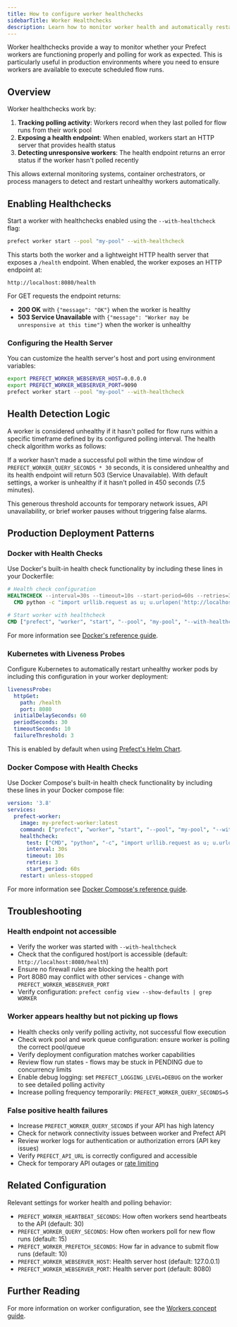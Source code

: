 ```yaml
---
title: How to configure worker healthchecks
sidebarTitle: Worker Healthchecks
description: Learn how to monitor worker health and automatically restart workers when they become unresponsive.
---
```


Worker healthchecks provide a way to monitor whether your Prefect workers are functioning properly and polling for work as expected. This is particularly useful in production environments where you need to ensure workers are available to execute scheduled flow runs.

## Overview

Worker healthchecks work by:

1. **Tracking polling activity**: Workers record when they last polled for flow runs from their work pool
2. **Exposing a health endpoint**: When enabled, workers start an HTTP server that provides health status
3. **Detecting unresponsive workers**: The health endpoint returns an error status if the worker hasn't polled recently

This allows external monitoring systems, container orchestrators, or process managers to detect and restart unhealthy workers automatically.

## Enabling Healthchecks

Start a worker with healthchecks enabled using the `--with-healthcheck` flag:

```bash
prefect worker start --pool "my-pool" --with-healthcheck
```

This starts both the worker and a lightweight HTTP health server that exposes a `/health` endpoint. 
When enabled, the worker exposes an HTTP endpoint at:

```
http://localhost:8080/health
```

For GET requests the endpoint returns:

- **200 OK** with `{"message": "OK"}` when the worker is healthy
- **503 Service Unavailable** with `{"message": "Worker may be unresponsive at this time"}` when the worker is unhealthy

### Configuring the Health Server

You can customize the health server's host and port using environment variables:

```bash
export PREFECT_WORKER_WEBSERVER_HOST=0.0.0.0
export PREFECT_WORKER_WEBSERVER_PORT=9090
prefect worker start --pool "my-pool" --with-healthcheck
```

## Health Detection Logic

A worker is considered unhealthy if it hasn't polled for flow runs within a specific timeframe defined by its configured polling interval. The health check algorithm works as follows:

If a worker hasn't made a successful poll within the time window of `PREFECT_WORKER_QUERY_SECONDS * 30` seconds, it is considered unhealthy 
and its health endpoint will return 503 (Service Unavailable). With default settings, a worker is unhealthy if it hasn't polled in 450 seconds (7.5 minutes). 

This generous threshold accounts for temporary network issues, API unavailability, or brief worker pauses without triggering false alarms.

## Production Deployment Patterns

### Docker with Health Checks

Use Docker's built-in health check functionality by including these lines in your Dockerfile:

```dockerfile
# Health check configuration
HEALTHCHECK --interval=30s --timeout=10s --start-period=60s --retries=3 \
  CMD python -c "import urllib.request as u; u.urlopen('http://localhost:8080/health', timeout=1)"

# Start worker with healthcheck
CMD ["prefect", "worker", "start", "--pool", "my-pool", "--with-healthcheck"]
```

For more information see [Docker's reference guide](https://docs.docker.com/reference/dockerfile/#healthcheck).

### Kubernetes with Liveness Probes

Configure Kubernetes to automatically restart unhealthy worker pods by including this configuration in your worker deployment:

```yaml
livenessProbe:
  httpGet:
    path: /health
    port: 8080
  initialDelaySeconds: 60
  periodSeconds: 30
  timeoutSeconds: 10
  failureThreshold: 3
```

This is enabled by default when using [Prefect's Helm Chart](v3/advanced/server-helm).

### Docker Compose with Health Checks

Use Docker Compose's built-in health check functionality by including these lines in your Docker compose file:

```yaml
version: '3.8'
services:
  prefect-worker:
    image: my-prefect-worker:latest
    command: ["prefect", "worker", "start", "--pool", "my-pool", "--with-healthcheck"]
    healthcheck:
      test: ["CMD", "python", "-c", "import urllib.request as u; u.urlopen('http://localhost:8080/health', timeout=1)"]
      interval: 30s
      timeout: 10s
      retries: 3
      start_period: 60s
    restart: unless-stopped
```

For more information see [Docker Compose's reference guide](https://docs.docker.com/reference/compose-file/services/#healthcheck).

## Troubleshooting

### Health endpoint not accessible
- Verify the worker was started with `--with-healthcheck`
- Check that the configured host/port is accessible (default: `http://localhost:8080/health`)
- Ensure no firewall rules are blocking the health port
- Port 8080 may conflict with other services - change with `PREFECT_WORKER_WEBSERVER_PORT`
- Verify configuration: `prefect config view --show-defaults | grep WORKER`

### Worker appears healthy but not picking up flows
- Health checks only verify polling activity, not successful flow execution
- Check work pool and work queue configuration: ensure worker is polling the correct pool/queue
- Verify deployment configuration matches worker capabilities
- Review flow run states - flows may be stuck in PENDING due to concurrency limits
- Enable debug logging: set `PREFECT_LOGGING_LEVEL=DEBUG` on the worker to see detailed polling activity
- Increase polling frequency temporarily: `PREFECT_WORKER_QUERY_SECONDS=5`

### False positive health failures
- Increase `PREFECT_WORKER_QUERY_SECONDS` if your API has high latency
- Check for network connectivity issues between worker and Prefect API
- Review worker logs for authentication or authorization errors (API key issues)
- Verify `PREFECT_API_URL` is correctly configured and accessible
- Check for temporary API outages or [rate limiting](v3/concepts/rate-limits)

## Related Configuration

Relevant settings for worker health and polling behavior:

- `PREFECT_WORKER_HEARTBEAT_SECONDS`: How often workers send heartbeats to the API (default: 30)
- `PREFECT_WORKER_QUERY_SECONDS`: How often workers poll for new flow runs (default: 15)  
- `PREFECT_WORKER_PREFETCH_SECONDS`: How far in advance to submit flow runs (default: 10)
- `PREFECT_WORKER_WEBSERVER_HOST`: Health server host (default: 127.0.0.1)
- `PREFECT_WORKER_WEBSERVER_PORT`: Health server port (default: 8080)

## Further Reading

For more information on worker configuration, see the [Workers concept guide](/v3/concepts/workers/).